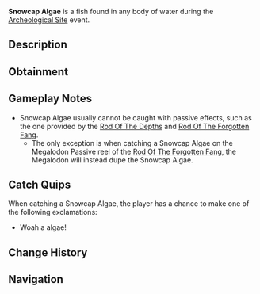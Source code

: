 {{FishInfobox
|image          = Snowcap Algae.png
|rarity         = Limited
|event          = Archeological Site
|sea            = First Sea
|location       = Regionless
|sublocation    = 
|sources        = Fishing Rod
|nopassive      = 1
|radar_location = 
|xp             = 20
|weather        = 
|time           = 
|season         = 
|bait           = 
|base_weight    = 5
|base_value     = 50
|weight_range   = 2.5
|base_chance    = 40
|base_resil     = 100
}}
'''Snowcap Algae''' is a {{Rarity|Limited}} fish found in any body of water during the [[Archeological Site]] event.

== Description ==
{{Description|A cold, frosty variant with a tale to tell.|Bestiary Entry}}

== Obtainment ==
{{Description|Snowcap Algae can only be found in the icy and frigid peaks of Snowcap Mountain, where the harsh cold has preserved it for centuries...|Bestiary Hint}}
{{Fish Availability|
Snowcap Island/Algae Hunt
|top_rods      = 
Krampus's Rod\346601.59\329242.91;
Magma Rod\336517.45\319663.81;
Plastic Rod\308194.3\292670.5;
Fast Rod\291728.74\371864.97;
Flimsy Rod\269150.45\437017.56;
Buddy Bond Rod\228791.1\326099.51;
Training Rod\264719.3\490528.62;
Fischer's Rod\256849.24\327415.7;
Ethereal Prism Rod\232671.46\266131.2;
No-Life Rod\232338.52\182210.14;
Seraphic Rod\230060.74\181492.83;
Trident Rod\224933.68\161124.63;
Free Spirit Rod\223261.9\159927.1;
Rod Of The Forgotten Fang\216842.75\165728.48;
Rod Of The Exalted One\213731.04\144918.35;
Challenger's Rod\213253.87\166122.67;
Rod Of The Depths\207471.95\150982.58;
Blazebringer Rod\199584.32\146264.37;
Zeus Rod\198670.47\154904.36;
Verdant Shear Rod\196748.67\155302.57;
Depthseeker Rod\194107.45\141690.97;
Avalanche Rod\183092.58\131358.39;
Volcanic Rod\179114.14\128303.15;
Steady Rod\91070.28\64648.43
|recommended   = Training Rod
}}

== Gameplay Notes ==
* Snowcap Algae usually cannot be caught with passive effects, such as the one provided by the [[Rod Of The Depths]] and [[Rod Of The Forgotten Fang]].
** The only exception is when catching a Snowcap Algae on the Megalodon Passive reel of the [[Rod Of The Forgotten Fang]], the Megalodon will instead dupe the Snowcap Algae.

== Catch Quips ==
When catching a Snowcap Algae, the player has a chance to make one of the following exclamations:
* Woah a algae!

== Change History ==
{{Change History|{{subst:Current Version}}}}

== Navigation ==
{{Fish Navbox|Archeological Site}}